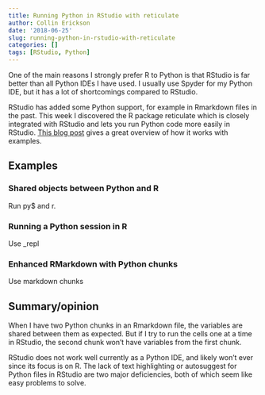 ```yaml
---
title: Running Python in RStudio with reticulate
author: Collin Erickson
date: '2018-06-25'
slug: running-python-in-rstudio-with-reticulate
categories: []
tags: [RStudio, Python]
---
```


One of the main reasons I strongly prefer R to Python is that 
RStudio is far better than all Python IDEs I have used.
I usually use Spyder for my Python IDE, but it has a lot
of shortcomings compared to RStudio.

RStudio has added some Python support, for example in Rmarkdown
files in the past.
This week I discovered the R package reticulate which is closely
integrated with RStudio and lets you run Python code more easily
in RStudio.
[This blog post](https://blog.rstudio.com/2018/03/26/reticulate-r-interface-to-python/)
gives a great overview of how it works with examples.

## Examples

### Shared objects between Python and R

Run py$ and r.

### Running a Python session in R

Use _repl

### Enhanced RMarkdown with Python chunks

Use markdown chunks

## Summary/opinion

When I have two Python chunks in an Rmarkdown file, the variables are
shared between them as expected.
But if I try to run the cells one at a time in RStudio,
the second chunk won't have variables from the first chunk.

RStudio does not work well currently as a Python IDE,
and likely won't ever since its focus is on R.
The lack of text highlighting or autosuggest for Python files in RStudio
are two major deficiencies, both of which seem like easy problems
to solve.

